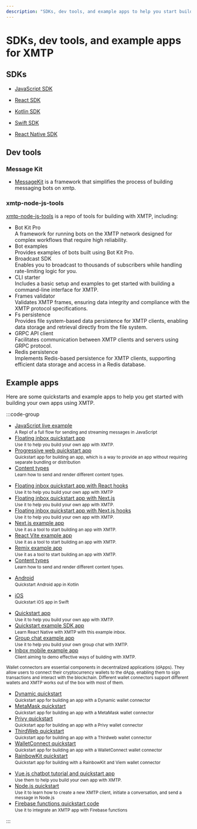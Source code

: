 ```yaml
---
description: "SDKs, dev tools, and example apps to help you start building apps with XMTP"
---
```


# SDKs, dev tools, and example apps for XMTP

## SDKs

- [JavaScript SDK](https://github.com/xmtp/xmtp-js)

- [React SDK](https://github.com/xmtp/xmtp-web/tree/main/packages/react-sdk)

- [Kotlin SDK](https://github.com/xmtp/xmtp-android)

- [Swift SDK](https://github.com/xmtp/xmtp-ios)

- [React Native SDK ](https://github.com/xmtp/xmtp-react-native)

## Dev tools

### Message Kit

- [MessageKit](https://github.com/ephemeraHQ/message-kit) is a framework that simplifies the process of building messaging bots on xmtp.

### xmtp-node-js-tools

[xmtp-node-js-tools](https://github.com/xmtp/xmtp-node-js-tools/tree/main/packages) is a repo of tools for building with XMTP, including:

- Bot Kit Pro  
  A framework for running bots on the XMTP network designed for complex workflows that require high reliability.
- Bot examples  
  Provides examples of bots built using Bot Kit Pro.
- Broadcast SDK  
  Enables you to broadcast to thousands of subscribers while handling rate-limiting logic for you.
- CLI starter  
  Includes a basic setup and examples to get started with building a command-line interface for XMTP.
- Frames validator  
  Validates XMTP frames, ensuring data integrity and compliance with the XMTP protocol specifications.
- Fs persistence  
  Provides file system-based data persistence for XMTP clients, enabling data storage and retrieval directly from the file system.
- GRPC API client  
  Facilitates communication between XMTP clients and servers using GRPC protocol.
- Redis persistence  
  Implements Redis-based persistence for XMTP clients, supporting efficient data storage and access in a Redis database.

## Example apps

Here are some quickstarts and example apps to help you get started with building your own apps using XMTP.

:::code-group

<div data-title="JavaScript">
  <ul>
    <li>
      <a
        className="vocs_Anchor vocs_Link vocs_Link_accent_underlined vocs_ExternalLink plausible-event-name=Replit"
        href="https://replit.com/@FabrizioGuespe/XMTP-Developer-Quickstart?v=1#index.ts"
      >
        JavaScript live example
      </a>
      <br />
      <small>
        A Repl of a full flow for sending and streaming messages in JavaScript
      </small>
    </li>
    <li>
      <a
        className="ext-link plausible-event-name=Quickstart"
        href="https://github.com/xmtp/xmtp-quickstart-reactjs"
      >
        Floating inbox quickstart app
      </a>
      <br />
      <small>Use it to help you build your own app with XMTP.</small>
    </li>
    <li>
      <a
        className="ext-link plausible-event-name=Quickstart"
        href="https://github.com/xmtp/xmtp-quickstart-pwa"
      >
        Progressive web quickstart app
      </a>
      <br />
      <small>
        Quickstart app for building an app, which is a way to provide an app
        without requiring separate bundling or distribution
      </small>
    </li>
    <li>
      <a
        className="ext-link plausible-event-name=Quickstart"
        href="https://github.com/xmtp/xmtp-quickstart-content-types"
      >
        Content types
      </a>
      <br />
      <small>Learn how to send and render different content types.</small>
    </li>
  </ul>
</div>

<div data-title="React">
  <ul>
    <li>
      <a
        className="ext-link plausible-event-name=Quickstart"
        href="https://github.com/xmtp/xmtp-quickstart-hooks"
      >
        Floating inbox quickstart app with React hooks
      </a>
      <br />
      <small>Use it to help you build your own app with XMTP</small>
    </li>
    <li>
      <a
        className="ext-link plausible-event-name=Quickstart"
        href="https://github.com/xmtp/xmtp-quickstart-reactjs-next"
      >
        Floating inbox quickstart app with Next.js
      </a>
      <br />
      <small>Use it to help you build your own app with XMTP.</small>
    </li>
    <li>
      <a
        className="ext-link plausible-event-name=Quickstart"
        href="https://github.com/xmtp/xmtp-quickstart-hooks-next"
      >
        Floating inbox quickstart app with Next.js hooks
      </a>
      <br />
      <small>Use it to help you build your own app with XMTP.</small>
    </li>
    <li>
      <a
        className="ext-link plausible-event-name=Example"
        href="https://github.com/xmtp/xmtp-web/tree/main/examples/nextjs"
      >
        Next.js example app
      </a>
      <br />
      <small>Use it as a tool to start building an app with XMTP.</small>
    </li>
    <li>
      <a
        className="ext-link plausible-event-name=Example"
        href="https://github.com/xmtp/xmtp-web/tree/main/examples/react-vite"
      >
        React Vite example app
      </a>
      <br />
      <small>Use it as a tool to start building an app with XMTP.</small>
    </li>
    <li>
      <a
        className="ext-link plausible-event-name=Example"
        href="https://github.com/xmtp/xmtp-web/tree/main/examples/remix"
      >
        Remix example app
      </a>
      <br />
      <small>Use it as a tool to start building an app with XMTP.</small>
    </li>
    <li>
      <a
        className="ext-link plausible-event-name=Quickstart"
        href="https://github.com/xmtp/xmtp-quickstart-hooks-content-types"
      >
        Content types
      </a>
      <br />
      <small>Learn how to send and render different content types.</small>
    </li>
  </ul>
</div>

<div data-title="Kotlin">
  <ul>
    <li>
      <a
        className="ext-link plausible-event-name=Quickstart"
        href="https://github.com/xmtp/xmtp-android"
      >
        Android
      </a>
      <br />
      <small>Quickstart Android app in Kotlin</small>
    </li>
  </ul>
</div>

<div data-title="Swift">
  <ul>
    <li>
      <a
        className="ext-link plausible-event-name=Quickstart"
        href="https://github.com/xmtp/xmtp-ios"
      >
        iOS
      </a>
      <br />
      <small>Quickstart iOS app in Swift</small>
    </li>
  </ul>
</div>

<div data-title="React Native">
  <ul>
    <li>
      <a
        className="ext-link plausible-event-name=Quickstart"
        href="https://github.com/xmtp/xmtp-quickstart-reactnative"
      >
        Quickstart app
      </a>
      <br />
      <small>Use it to help you build your own app with XMTP.</small>
    </li>
    <li>
      <a
        className="ext-link plausible-event-name=Quickstart"
        href="https://github.com/xmtp/xmtp-react-native"
      >
        Quickstart example SDK app
      </a>
      <br />
      <small>Learn React Native with XMTP with this example inbox.</small>
    </li>
    <li>
      <a
        className="ext-link plausible-event-name=Quickstart"
        href="https://github.com/xmtp/xmtp-react-native/tree/main/example"
      >
        Group chat example app
      </a>
      <br />
      <small>Use it to help you build your own group chat with XMTP.</small>
    </li>
    <li>
      <a
        className="ext-link plausible-event-name=Example"
        href="https://github.com/xmtp-labs/xmtp-inbox-mobile/"
      >
        Inbox mobile example app
      </a>
      <br />
      <small>Client aiming to demo effective ways of building with XMTP.</small>
    </li>
  </ul>
</div>

<div data-title="Wallet connectors">
  <small>
    Wallet connectors are essential components in decentralized applications
    (dApps). They allow users to connect their cryptocurrency wallets to the
    dApp, enabling them to sign transactions and interact with the blockchain.
    Different wallet connectors support different wallets and XMTP works out of
    the box with most of them.
  </small>
  <ul>
    <li>
      <a
        className="ext-link plausible-event-name=Quickstart"
        href="https://github.com/xmtp-labs/xmtp-quickstart-dynamic"
      >
        Dynamic quickstart
      </a>
      <br />
      <small>
        Quickstart app for building an app with a Dynamic wallet connector
      </small>
    </li>
    <li>
      <a
        className="ext-link plausible-event-name=Quickstart"
        href="https://github.com/xmtp-labs/xmtp-quickstart-metamask"
      >
        MetaMask quickstart
      </a>
      <br />
      <small>
        Quickstart app for building an app with a MetaMask wallet connector
      </small>
    </li>
    <li>
      <a
        className="ext-link plausible-event-name=Quickstart"
        href="https://github.com/xmtp-labs/xmtp-quickstart-privy"
      >
        Privy quickstart
      </a>
      <br />
      <small>
        Quickstart app for building an app with a Privy wallet connector
      </small>
    </li>
    <li>
      <a
        className="ext-link plausible-event-name=Quickstart"
        href="https://github.com/xmtp-labs/xmtp-quickstart-thirdweb"
      >
        ThirdWeb quickstart
      </a>
      <br />
      <small>
        Quickstart app for building an app with a Thirdweb wallet connector
      </small>
    </li>
    <li>
      <a
        className="ext-link plausible-event-name=Quickstart"
        href="https://github.com/xmtp-labs/xmtp-quickstart-walletconnect"
      >
        WalletConnect quickstart
      </a>
      <br />
      <small>
        Quickstart app for building an app with a WalletConnect wallet connector
      </small>
    </li>
    <li>
      <a
        className="ext-link plausible-event-name=Quickstart"
        href="https://github.com/xmtp-labs/quickstart-rainbowkit"
      >
        RainbowKit quickstart
      </a>
      <br />
      <small>
        Quickstart app for building with a RainbowKit and Viem wallet connector
      </small>
    </li>
  </ul>
</div>

<div data-title="Others">
  <ul>
    <li>
      <a
        className="ext-link plausible-event-name=Quickstart"
        href="https://github.com/xmtp/xmtp-quickstart-vuejs"
      >
        Vue.js chatbot tutorial and quickstart app
      </a>
      <br />
      <small>Use them to help you build your own app with XMTP.</small>
    </li>
    <li>
      <a
        className="ext-link plausible-event-name=Quickstart"
        href="https://github.com/xmtp/xmtp-quickstart-node"
      >
        Node.js quickstart
      </a>
      <br />
      <small>
        Use it to learn how to create a new XMTP client, initiate a
        conversation, and send a message in Node.js
      </small>
    </li>
    <li>
      <a
        className="ext-link plausible-event-name=Quickstart"
        href="https://github.com/xmtp/xmtp-quickstart-firebase-functions"
      >
        Firebase functions quickstart code
      </a>
      <br />
      <small>Use it to integrate an XMTP app with Firebase functions</small>
    </li>
  </ul>
</div>

:::
